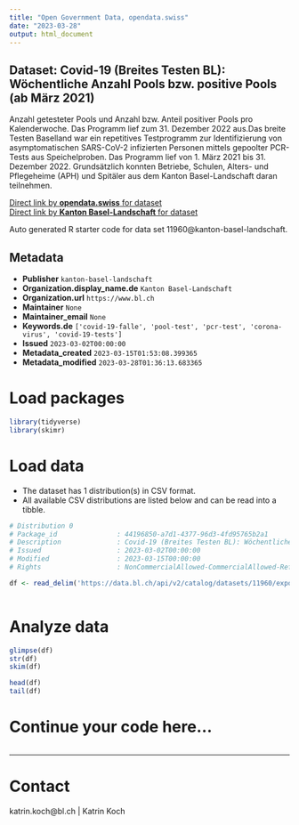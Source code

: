 ```yaml
---
title: "Open Government Data, opendata.swiss"
date: "2023-03-28"
output: html_document
---
```


## Dataset: Covid-19 (Breites Testen BL): Wöchentliche Anzahl Pools bzw. positive Pools (ab März 2021)

Anzahl getesteter Pools und Anzahl bzw. Anteil positiver Pools pro Kalenderwoche. Das Programm lief zum 31. Dezember 2022 aus.Das breite Testen Baselland war ein repetitives Testprogramm zur Identifizierung von asymptomatischen SARS-CoV-2 infizierten Personen mittels gepoolter PCR-Tests aus Speichelproben. Das Programm lief von 1. März 2021 bis 31. Dezember 2022. Grundsätzlich konnten Betriebe, Schulen, Alters- und Pflegeheime (APH) und Spitäler aus dem Kanton Basel-Landschaft daran teilnehmen.

[Direct link by **opendata.swiss** for dataset](https://opendata.swiss/de/dataset/covid-19-breites-testen-bl-wochentliche-anzahl-pools-bzw-positive-pools-ab-marz-2021)<br>
[Direct link by **Kanton Basel-Landschaft** for dataset](https://data.bl.ch/explore/dataset/11960/)

Auto generated R starter code for data set 11960@kanton-basel-landschaft.

## Metadata

- **Publisher** `kanton-basel-landschaft`
- **Organization.display_name.de** `Kanton Basel-Landschaft`
- **Organization.url** `https://www.bl.ch`
- **Maintainer** `None`
- **Maintainer_email** `None`
- **Keywords.de** `['covid-19-falle', 'pool-test', 'pcr-test', 'corona-virus', 'covid-19-tests']`
- **Issued** `2023-03-02T00:00:00`
- **Metadata_created** `2023-03-15T01:53:08.399365`
- **Metadata_modified** `2023-03-28T01:36:13.683365`


# Load packages

```r

library(tidyverse)
library(skimr)

```

# Load data

-   The dataset has 1 distribution(s) in CSV format.
-   All available CSV distributions are listed below and can be read into a tibble.

```r

# Distribution 0
# Package_id               : 44196850-a7d1-4377-96d3-4fd95765b2a1
# Description              : Covid-19 (Breites Testen BL): Wöchentliche Anzahl Pools bzw. positive Pools (ab März 2021) (csv)
# Issued                   : 2023-03-02T00:00:00
# Modified                 : 2023-03-15T00:00:00
# Rights                   : NonCommercialAllowed-CommercialAllowed-ReferenceRequired

df <- read_delim('https://data.bl.ch/api/v2/catalog/datasets/11960/exports/csv')



```

# Analyze data

```r

glimpse(df)
str(df)
skim(df)

head(df)
tail(df)

```

# Continue your code here...

```r

```

------------------------------------------------------------------------

# Contact

katrin.koch@bl.ch | Katrin Koch
